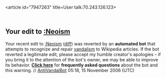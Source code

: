 <article id="7947263" title=User talk:70.243.126.123>
	<talkpage id="7947263" title="User talk:70.243.126.123">


==Your edit to [[:Neoism]]==
Your recent edit to [[:Neoism]] ([http://en.wikipedia.org/w/index.php?title=Neoism&amp;diff=87925993&amp;oldid=85084463 diff]) was reverted by an '''automated bot''' that attempts to recognize and repair [[Wikipedia:vandalism|vandalism]] to Wikipedia articles. If the bot reverted a legitimate edit, please accept my humble creator's apologies – if you bring it to the attention of the bot's owner, we may be able to improve its behavior. '''[[User:AntiVandalBot/FAQ|Click here]]''' for '''frequently asked questions''' about the bot and this warning. // [[User:AntiVandalBot|AntiVandalBot]] 05:18, 15 November 2006 (UTC)
	</talkpage>
</article>